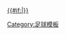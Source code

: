 [[2013–14賽季歐洲聯賽#分組賽|{{#if:{{{dc|}}}|{{nowrap|2013/14賽季-{zh:歐霸;zh-hans:欧洲联赛;zh-hant:歐霸;zh-cn:欧洲联赛;}-}}}} {{nowrap|分組賽}}]]<!--
--><noinclude>[[Category:足球模板]]

</noinclude>